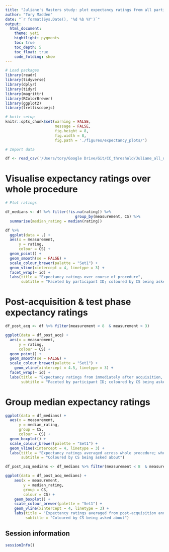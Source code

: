 ```yaml
---
title: "Juliane's Masters study: plot expectancy ratings from all participants"
author: "Tory Madden"
date: "`r format(Sys.Date(), '%d %b %Y')`"
output: 
  html_document:
    theme: yeti
    hightlight: pygments
    toc: true
    toc_depth: 5
    toc_float: true
    code_folding: show
---
```


```r
# Load packages
library(readr)
library(tidyverse)
library(dplyr)
library(tidyr)
library(magrittr)
library(RColorBrewer)
library(ggplot2)
library(trelliscopejs)

# knitr setup
knitr::opts_chunk$set(warning = FALSE,
                      message = FALSE,
                      fig.height = 8,
                      fig.width = 8,
                      fig.path = './figures/expectancy_plots/')
```

```r

# Import data

df <- read_csv('/Users/tory/Google Drive/Git/CC_threshold/Juliane_all_data/data/R_data_complete_expectancies')
```

# Visualise expectancy ratings over whole procedure

```r

# Plot ratings

df_medians <- df %>% filter(!is.na(rating)) %>%
                               group_by(measurement, CS) %>%
  summarise(median_rating = median(rating))

df %>%
  ggplot(data = .) +
  aes(x = measurement,
      y = rating,
      colour = CS) +
  geom_point() +
  geom_smooth(se = FALSE) +
  scale_colour_brewer(palette = "Set1") +
  geom_vline(xintercept = 4, linetype = 3) +
  facet_wrap(~ id) +
  labs(title = "Expectancy ratings over course of procedure",
       subtitle = "Faceted by participant ID; coloured by CS being asked about; vertical stippled line is ratings taken between acquisition and test phases")
```

# Post-acquisition & test phase expectancy ratings

```r

df_post_acq <- df %>% filter(measurement < 8  & measurement > 3)

ggplot(data = df_post_acq) +
  aes(x = measurement,
      y = rating,
      colour = CS) +
  geom_point() +
  geom_smooth(se = FALSE) +
  scale_colour_brewer(palette = "Set1") +
    geom_vline(xintercept = 4.5, linetype = 3) +
  facet_wrap(~ id) +
  labs(title = "Expectancy ratings from immediately after acquisition, through test phase, to after test phase",
       subtitle = "Faceted by participant ID; coloured by CS being asked about; vertical stippled line shows the first block of test phase")
```

# Group median expectancy ratings

```r

ggplot(data = df_medians) +
  aes(x = measurement,
      y = median_rating,
      group = CS,
      colour = CS) +
  geom_boxplot() +
  scale_colour_brewer(palette = "Set1") +
  geom_vline(xintercept = 4, linetype = 3) +
  labs(title = "Expectancy ratings averaged across whole procedure; whole sample",
       subtitle = "Coloured by CS being asked about")

df_post_acq_medians <- df_medians %>% filter(measurement < 8  & measurement > 3)

ggplot(data = df_post_acq_medians) +
    aes(x = measurement,
        y = median_rating,
        group = CS,
        colour = CS) +
    geom_boxplot() +
    scale_colour_brewer(palette = "Set1") +
    geom_vline(xintercept = 4, linetype = 3) +
    labs(title = "Expectancy ratings averaged from post-acquisition and test phase ratings; whole sample",
         subtitle = "Coloured by CS being asked about")

```

## Session information

```r
sessionInfo()
```